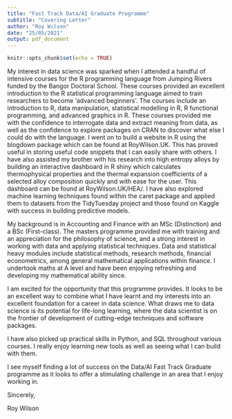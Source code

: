 ```yaml
---
title: "Fast Track Data/AI Graduate Programme"
subtitle: "Covering Letter"
author: "Roy Wilson"
date: "25/05/2021"
output: pdf_document
---
```


```r
knitr::opts_chunk$set(echo = TRUE)
```


My interest in data science was sparked when I attended a handful of intensive courses for the R programming language from Jumping Rivers funded by the Bangor Doctoral School. These courses provided an excellent introduction to the R statistical programming language aimed to train researchers to become 'advanced beginners'. The courses include an introduction to R, data manipulation, statistical modelling in R, R functional programming, and advanced graphics in R. These courses provided me with the confidence to interrogate data and extract meaning from data, as well as the confidence to explore packages on CRAN to discover what else I could do with the language. I went on to build a website in R using the blogdown package which can be found at RoyWilson.UK. This has proved useful in storing useful code snippets that I can easily share with others. I have also assisted my brother with his research into high entropy alloys by building an interactive dashboard in R shiny which calculates thermophysical properties and the thermal expansion coefficients of a selected alloy composition quickly and with ease for the user. This dashboard can be found at RoyWilson.UK/HEA/. I have also explored machine learning techniques found within the caret package and applied them to datasets from the TidyTuesday project and those found on Kaggle with success in building predictive models. 

My background is in Accounting and Finance with an MSc (Distinction) and a BSc (First-class). The masters programme provided me with training and an appreciation for the philosophy of science, and a strong interest in working with data and applying statistical techniques. Data and statistical heavy modules include statistical methods, research methods, financial econometrics, among general mathematical applications within finance. I undertook maths at A level and have been enjoying refreshing and developing my mathematical ability since.

I am excited for the opportunity that this programme provides. It looks to be an excellent way to combine what I have learnt and my interests into an excellent foundation for a career in data science. What draws me to data science is its potential for life-long learning, where the data scientist is on the frontier of development of cutting-edge techniques and software packages. 


I have also picked up practical skills in Python, and SQL throughout various courses. I really enjoy learning new tools as well as seeing what I can build with them.

I see myself finding a lot of success on the Data/AI Fast Track Graduate programme as it looks to offer a stimulating challenge in an area that I enjoy working in. 

Sincerely,

Roy Wilson